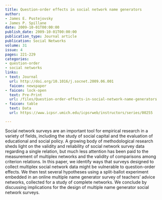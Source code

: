 ```yaml
---
title: Question-order effects in social network name generators
author:
- James E. Pustejovsky
- James P. Spillane
date: 2009-10-01T00:00:00
publish_date: 2009-10-01T00:00:00
publication_type: Journal article
publication: Social Networks
volume: 31
issue: 4
pages: 221-229
categories:
- question-order
- social networks
links:
- text: Journal
  url: http://doi.org/10.1016/j.socnet.2009.06.001
  faicon: newspaper
- faicon: lock-open
  text: Pre-Print
  url: /files/Question-order-effects-in-social-network-name-generators.pdf
- faicon: table
  text: Data
  url: https://www.icpsr.umich.edu/icpsrweb/instructors/series/00255

---
```



Social network surveys are an important tool for empirical research in a variety of fields, including the study of social capital and the evaluation of educational and social policy. A growing body of methodological research sheds light on the validity and reliability of social network survey data regarding a single relation, but much less attention has been paid to the measurement of multiplex networks and the validity of comparisons among criterion relations. In this paper, we identify ways that surveys designed to collect multiplex social network data might be vulnerable to question-order effects. We then test several hypotheses using a split-ballot experiment embedded in an online multiple name generator survey of teachers’ advice networks, collected for a study of complete networks. We conclude by discussing implications for the design of multiple name generator social network surveys.

